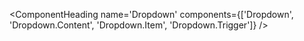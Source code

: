 <ComponentHeading
  name='Dropdown'
  components={['Dropdown', 'Dropdown.Content', 'Dropdown.Item', 'Dropdown.Trigger']}
/>
<Text variant='lead'></Text>

```javascript
```
